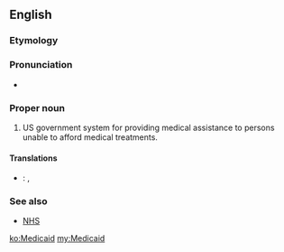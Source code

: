 ==English==

===Etymology===
{{blend|medical|aid|lang=en}}

===Pronunciation===
* {{IPA|/ˈmɛd.ɨ.keɪd/|lang=en}}

===Proper noun===
{{en-proper noun}}

# US government system for providing medical assistance to persons unable to afford medical treatments.

====Translations====
{{checktrans-top}}
* {{ttbc|nl}}: {{t|nl|ziekteverzekering|f}}, {{t-check|nl|mutualiteit|f}} <!-- Isn't this US specific? -->
{{trans-bottom}}

===See also===
* {{qualifier|UK}} [[NHS]]

[[ko:Medicaid]]
[[my:Medicaid]]